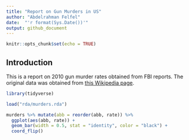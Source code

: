 ---
title: "Report on Gun Murders in US"
author: "Abdelrahman Felfel"
date:  "'r format(Sys.Date())'"
output: github_document
---

```{r setup, include=FALSE}
knitr::opts_chunk$set(echo = TRUE)
```

## Introduction

This is a report on 2010 gun murder rates obtained from FBI reports. The original data was obtained from [this Wikipedia page](https://en.wikipedia.org/wiki/Murder_in_the_United_States_by_state).


```{r loading-libs, message=FALSE}
library(tidyverse)
```


```{r}
load("rda/murders.rda")
```

```{r murder-rate-by-state, echo=FALSE}
murders %>% mutate(abb = reorder(abb, rate)) %>%
  ggplot(aes(abb, rate)) +
  geom_bar(width = 0.5, stat = "identity", color = "black") +
  coord_flip()
```

